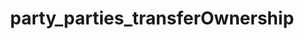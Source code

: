 ---
title: "party_parties_transferOwnership"
openapi: "POST /parties/self/members/{identity_id}/transfer-ownership"
---